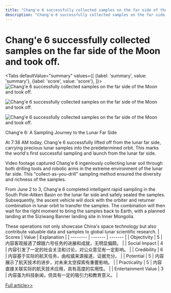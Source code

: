 ```yaml
---
title: "Chang'e 6 successfully collected samples on the far side of the Moon and took off."
description: "Chang'e 6 successfully collected samples on the far side of the Moon and took off."
---
```



# Chang'e 6 successfully collected samples on the far side of the Moon and took off.


<Tabs
	defaultValue="summary"
	values={[
	{label: 'summary', value: 'summary'},
	{label: 'score', value: 'score'},
]}>
<TabItem value="summary">
<img
  src="https://image.informedainews.com/2024/06/Tec-uZE-1717494799-0.jpg"
  alt="Chang'e 6 successfully collected samples on the far side of the Moon and took off."
/>

<img
  src="https://image.informedainews.com/2024/06/Tec-emb-1717494799-1.jpg"
  alt="Chang'e 6 successfully collected samples on the far side of the Moon and took off."
/>

<img
  src="https://image.informedainews.com/2024/06/Tec-2nK-1717494799-2.jpg"
  alt="Chang'e 6 successfully collected samples on the far side of the Moon and took off."
/>



Chang'e 6: A Sampling Journey to the Lunar Far Side

At 7:38 AM today, Chang'e 6 successfully lifted off from the lunar far side, carrying precious lunar samples into the predetermined orbit. This marks the world's first successful sampling and launch from the lunar far side.

Video footage captured Chang'e 6 ingeniously collecting lunar soil through both drilling tools and robotic arms in the extreme environment of the lunar far side. This "collect-as-you-drill" sampling method ensured the diversity and richness of the samples.

From June 2 to 3, Chang'e 6 completed intelligent rapid sampling in the South Pole-Aitken Basin on the lunar far side and safely sealed the samples. Subsequently, the ascent vehicle will dock with the orbiter and returner combination in lunar orbit to transfer the samples. The combination will then wait for the right moment to bring the samples back to Earth, with a planned landing at the Siziwang Banner landing site in Inner Mongolia.

These operations not only showcase China's space technology but also contribute valuable data and samples to global lunar scientific research.
</TabItem>
<TabItem value="score">
	| Scores     | Value   | Explanation |
	| -------- | ------- | ------- |
	| Objectivity  | 5    | 内容客观报道了嫦娥六号任务的进展和成就，无明显偏颇。    |
	| Social Impact | 4     | 内容引发了一定的社会关注和讨论，对公众意见有一定影响。    |
	| Credibility    | 6    | 内容基于实际的航天任务，由权威来源报道，证据充分。    |
	| Potential    | 5    | 内容展示了航天技术的进步，对未来太空探索有重要影响。    |
	| Practicality    | 5    | 内容直接关联实际的航天技术应用，具有高度的实用性。    |
	| Entertainment Value    | 3    | 内容虽为科技新闻，但具有一定的吸引力和教育意义。    |
</TabItem>
</Tabs>

[Full article>>](https://www.cnbeta.com.tw/articles/science/1433481.htm)
